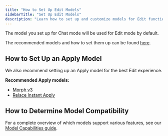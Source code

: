 ```yaml
---
title: "How to Set Up Edit Models"
sidebarTitle: "Set Up Edit Models"
description: "Learn how to set up and customize models for Edit functionality in Continue."
---
```


The model you set up for Chat mode will be used for Edit mode by default.

The recommended models and how to set them up can be found [here](/features/chat/model-setup).

## How to Set Up an Apply Model

We also recommend setting up an Apply model for the best Edit experience.

**Recommended Apply models:**

- [Morph v3](https://hub.continue.dev/morphllm/morph-v2)
- [Relace Instant Apply](https://hub.continue.dev/relace/instant-apply)

## How to Determine Model Compatibility

For a complete overview of which models support various features, see our [Model Capabilities guide](/customize/deep-dives/model-capabilities).
